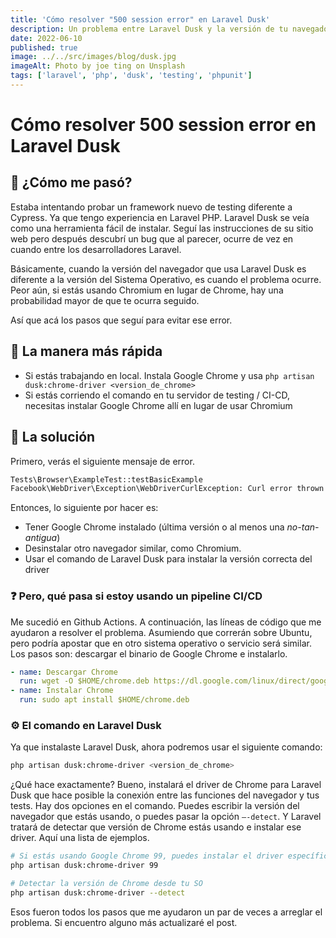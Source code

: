 ```yaml
---
title: 'Cómo resolver "500 session error" en Laravel Dusk'
description: Un problema entre Laravel Dusk y la versión de tu navegador
date: 2022-06-10
published: true
image: ../../src/images/blog/dusk.jpg
imageAlt: Photo by joe ting on Unsplash
tags: ['laravel', 'php', 'dusk', 'testing', 'phpunit']
---
```


# Cómo resolver 500 session error en Laravel Dusk

## 🤔 ¿Cómo me pasó?

Estaba intentando probar un framework nuevo de testing diferente a Cypress. Ya que tengo experiencia en Laravel PHP. Laravel Dusk se veía como una herramienta fácil de instalar. Seguí las instrucciones de su sitio web pero después descubrí un bug que al parecer, ocurre de vez en cuando entre los desarrolladores Laravel.

Básicamente, cuando la versión del navegador que usa Laravel Dusk es diferente a la versión del Sistema Operativo, es cuando el problema ocurre. Peor aún, si estás usando Chromium en lugar de Chrome, hay una probabilidad mayor de que te ocurra seguido.

Así que acá los pasos que seguí para evitar ese error.

## 👟 La manera más rápida

- Si estás trabajando en local. Instala Google Chrome y usa `php artisan dusk:chrome-driver <version_de_chrome>`
- Si estás corriendo el comando en tu servidor de testing / CI-CD, necesitas instalar Google Chrome allí en lugar de usar Chromium

## 🔨 La solución

Primero, verás el siguiente mensaje de error.

```bash
Tests\Browser\ExampleTest::testBasicExample
Facebook\WebDriver\Exception\WebDriverCurlException: Curl error thrown for http POST to /session/d0eec334e467fffaf17d330d553bdbcc/url with params
```

Entonces, lo siguiente por hacer es:

- Tener Google Chrome instalado (última versión o al menos una _no-tan-antigua_)
- Desinstalar otro navegador similar, como Chromium.
- Usar el comando de Laravel Dusk para instalar la versión correcta del driver

### ❓ Pero, qué pasa si estoy usando un pipeline CI/CD

Me sucedió en Github Actions. A continuación, las líneas de código que me ayudaron a resolver el problema. Asumiendo que correrán sobre Ubuntu, pero podría apostar que en otro sistema operativo o servicio será similar. Los pasos son: descargar el binario de Google Chrome e instalarlo.

```yaml
- name: Descargar Chrome
  run: wget -O $HOME/chrome.deb https://dl.google.com/linux/direct/google-chrome-stable_current_amd64.deb
- name: Instalar Chrome
  run: sudo apt install $HOME/chrome.deb
```

### ⚙️ El comando en Laravel Dusk

Ya que instalaste Laravel Dusk, ahora podremos usar el siguiente comando:

```bash
php artisan dusk:chrome-driver <version_de_chrome>
```

¿Qué hace exactamente? Bueno, instalará el driver de Chrome para Laravel Dusk que hace posible la conexión entre las funciones del navegador y tus tests. Hay dos opciones en el comando. Puedes escribir la versión del navegador que estás usando, o puedes pasar la opción `—-detect`. Y Laravel tratará de detectar que versión de Chrome estás usando e instalar ese driver. Aquí una lista de ejemplos.

```bash
# Si estás usando Google Chrome 99, puedes instalar el driver específico para esa versión
php artisan dusk:chrome-driver 99

# Detectar la versión de Chrome desde tu SO
php artisan dusk:chrome-driver --detect
```

Esos fueron todos los pasos que me ayudaron un par de veces a arreglar el problema. Si encuentro alguno más actualizaré el post.
